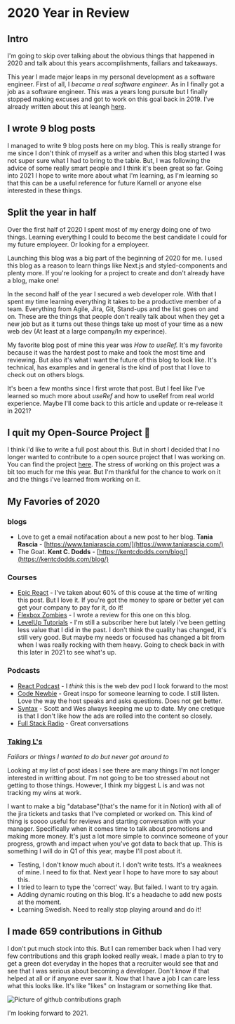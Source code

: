 

# 2020 Year in Review

## Intro

I'm going to skip over talking about the obvious things that happened in 2020 and talk about this years accomplishments, failiars and takeaways.

This year I made major leaps in my personal development as a software engineer. First of all, I *became a real software engineer*. As in I finally got a job as a software engineer. This was a years long pursute but I finally stopped making excuses and got to work on this goal back in 2019. I've already written about this at leangh [here](https://karnellschultz.com/blog/howibecameadeveloper).

## I wrote 9 blog posts

I managed to write 9 blog posts here on my blog. This is really strange for me since I don't think of myself as a writer and when this blog started I was not super sure what I had to bring to the table. But, I was following the advice of some really smart people and I think it's been great so far. Going into 2021 I hope to write more about what I'm learning, as I'm learning so that this can be a useful reference for future Karnell or anyone else interested in these things.

## Split the year in half

Over the first half of 2020 I spent most of my energy doing one of two things. Learning everything I could to become the best candidate I could for my future employeer. Or looking for a employeer. 

Launching this blog was a big part of the beginning of 2020 for me. I used this blog as a reason to learn things like Next.js and styled-components and plenty more. If you're looking for a project to create and don't already have a blog, make one!

In the second half of the year I secured a web developer role. With that I spent my time learning everything it takes to be a productive member of a team. Everything from Agile, Jira, Git, Stand-ups and the list goes on and on. These are the things that people don't really talk about when they get a new job but as it turns out these things take up most of your time as a new web dev (At least at a large company/In my experince).

My favorite blog post of mine this year was *How to useRef.* It's my favorite because it was the hardest post to make and took the most time and reviewing. But also it's what I want the future of this blog to look like. It's technical, has examples and in general is the kind of post that I love to check out on others blogs.

It's been a few months since I first wrote that post. But I feel like I've learned so much more about *useRef* and how to useRef from real world experience. Maybe I'll come back to this article and update or re-release it in 2021?

## I quit my Open-Source Project 🧼

I think i'd like to write a full post about this. But in short I decided that I no longer wanted to contribute to a open source project that I was working on. You can find the project [here](http://titco.org/taft-data-collection-tool/). The stress of working on this project was a bit too much for me this year. But I'm thankful for the chance to work on it and the things i've learned from working on it.

## My Favories of 2020

### blogs

- Love to get a email notifacation about a new post to her blog. **Tania Rascia** - [https://www.taniarascia.com/](https://www.taniarascia.com/)
- The Goat. **Kent C. Dodds** - [https://kentcdodds.com/blog/](https://kentcdodds.com/blog/)

### Courses

- [Epic React](https://epicreact.dev) - I've taken about 60% of this couse at the time of writing this post. But I love it. If you're got the money to spare or better yet can get your company to pay for it, do it!
- [Flexbox Zombies](https://geddski.teachable.com/p/flexbox-zombies) - I wrote a review for this one on this blog.
- [LevelUp Tutorials](https://www.leveluptutorials.com/) - I'm still a subscriber here but lately i've been getting less value that I did in the past. I don't think the quality has changed, it's still very good. But maybe my needs or focused has changed a bit from when I was really rocking with them heavy. Going to check back in with this later in 2021 to see what's up.

### Podcasts

- [React Podcast](https://reactpodcast.simplecast.com/) - I *think* this is the web dev pod I look forward to the most
- [Code Newbie](https://www.codenewbie.org/) - Great inspo for someone learning to code. I still listen. Love the way the host speaks and asks questions. Does not get better.
- [Syntax](https://syntax.fm/) - Scott and Wes always keeping me up to date. My one cretique is that I don't like how the ads are rolled into the content so closely.
- [Full Stack Radio](https://fullstackradio.com/) - Great conversations

### [Taking L's](https://media.giphy.com/media/iyc06zP6Wu4YU/giphy.gif)

*Failiars or things I wanted to do but never got around to*

Looking at my list of post ideas I see there are many things I'm not longer interested in writting about. I'm not going to be too stressed about not getting to those things. However, I think my biggest L is and was not tracking my wins at work. 

I want to make a big "database"(that's the name for it in Notion) with all of the jira tickets and tasks that I've completed or worked on. This kind of thing is soooo useful for reviews and starting conversation with your manager. Specifically when it comes time to talk about promotions and making more money. It's just a lot more simple to convince someone of your progress, growth and impact when you've got data to back that up. This is something I will do in Q1 of this year, maybe I'll post about it. 

- Testing, I don't know much about it. I don't write tests. It's a weaknees of mine. I need to fix that. Next year I hope to have more to say about this.
- I tried to learn to type the 'correct' way. But failed. I want to try again.
- Adding dynamic routing on this blog. It's a headache to add new posts at the moment.
- Learning Swedish. Need to really stop playing around and do it!

## I made 659 contributions in Github

I don't put much stock into this. But I can remember back when I had very few contributions and this graph looked really weak. I made a plan to try to get a green dot everyday in the hopes that a recruiter would see that and see that I was serious about becoming a developer. Don't know if that helped at all or if anyone ever saw it. Now that I have a job I can care less what this looks like. It's like "likes" on Instagram or something like that. 

 <Image
        src="/images/git2020.png"
        alt="Picture of github contributions graph"
        width={700}
        height={200}
      />

I'm looking forward to 2021. 